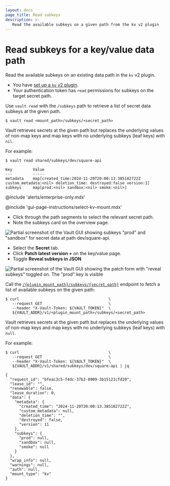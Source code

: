 ```yaml
---
layout: docs
page_title: Read subkeys
description: >-
   Read the available subkeys on a given path from the kv v2 plugin
---
```


# Read subkeys for a key/value data path

Read the available subkeys on an existing data path in the `kv` v2 plugin.

<Tip title="Assumptions">

- You have [set up a `kv` v2 plugin](/vault/docs/secrets/kv/kv-v2/setup). 
- Your authentication token has `read` permissions for subkeys on the target
  secret path.

</Tip>

<Tabs>

<Tab heading="CLI" group="cli">

Use `vault read` with the `/subkeys` path to retrieve a list of secret data
subkeys at the given path. 

```shell-session
$ vault read <mount_path>/subkeys/<secret_path>
```

Vault retrieves secrets at the given path but replaces the underlying values of
non-map keys and map keys with no underlying subkeys (leaf keys) with `nil`.

For example:

<CodeBlockConfig hideClipboard="true">

```shell-session
$ vault read shared/subkeys/dev/square-api

Key         Value
---         -----
metadata    map[created_time:2024-11-20T20:00:13.385182722Z custom_metadata:<nil> deletion_time: destroyed:false version:1]
subkeys     map[prod:<nil> sandbox:<nil> smoke:<nil>]
```

</CodeBlockConfig>

</Tab>

<Tab heading="GUI" group="gui">

@include 'alerts/enterprise-only.mdx'

@include 'gui-page-instructions/select-kv-mount.mdx'

- Click through the path segments to select the relevant secret path.
- Note the subkeys card on the overview page.

![Partial screenshot of the Vault GUI showing subkeys "prod" and "sandbox" for secret data at path dev/square-api.](/img/gui/kv/overview-page.png)

- Select the **Secret** tab.
- Click **Patch latest version +** on the key/value page.
- Toggle **Reveal subkeys in JSON** 

![Partial screenshot of the Vault GUI showing the patch form with "reveal subkeys" toggled on. The "prod" key is visible](/img/gui/kv/patch-reveal-subkeys.png)

</Tab>

<Tab heading="API" group="api">

Call the [`/{plugin_mount_path}/subkeys/{secret_path}`](/vault/api-docs/secret/kv/kv-v2#read-secret-subkeys)
endpoint to fetch a list of available subkeys on the given path:

```shell-session
$ curl                                       \
   --request GET                             \
   --header "X-Vault-Token: ${VAULT_TOKEN}"  \
   ${VAULT_ADDR}/v1/<plugin_mount_path>/subkeys/<secret_path>
```

Vault retrieves secrets at the given path but replaces the underlying values of
non-map keys and map keys with no underlying subkeys (leaf keys) with `null`.

For example:

<CodeBlockConfig hideClipboard="true">

```shell-session
$ curl                                       \
   --request GET                             \
   --header "X-Vault-Token: ${VAULT_TOKEN}"  \
   ${VAULT_ADDR}/v1/shared/subkeys/dev/square-api | jq

{
  "request_id": "bfeac3c5-f4dc-37b2-8909-3b15121cfd20",
  "lease_id": "",
  "renewable": false,
  "lease_duration": 0,
  "data": {
    "metadata": {
      "created_time": "2024-11-20T20:00:13.385182722Z",
      "custom_metadata": null,
      "deletion_time": "",
      "destroyed": false,
      "version": 11
    },
    "subkeys": {
      "prod": null,
      "sandbox": null,
      "smoke": null
    }
  },
  "wrap_info": null,
  "warnings": null,
  "auth": null,
  "mount_type": "kv"
}
```

</CodeBlockConfig>

</Tab>

</Tabs>

